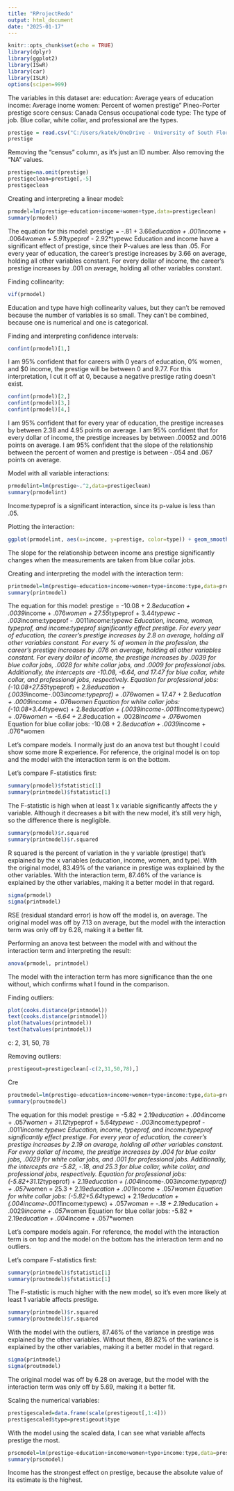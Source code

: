 ---
title: "RProjectRedo"
output: html_document
date: "2025-01-17"
---

```{r setup, include=FALSE}
knitr::opts_chunk$set(echo = TRUE)
library(dplyr)
library(ggplot2)
library(ISwR)
library(car)
library(ISLR)
options(scipen=999)
```

The variables in this dataset are:
education: Average years of education
income: Average inome
women: Percent of women
prestige" Pineo-Porter prestige score
census: Canada Census occupational code
type: The type of job. Blue collar, white collar, and professional are the types.
```{r}
prestige = read.csv("C:/Users/katek/OneDrive - University of South Florida/Desktop/NCF/Fall 2024/Linear models/Prestige.txt", sep="")
prestige
```

Removing the "census" column, as it's just an ID number. Also removing the "NA" values.
```{r}
prestige=na.omit(prestige)
prestigeclean=prestige[,-5]
prestigeclean
```


Creating and interpreting a linear model:
```{r}
prmodel=lm(prestige~education+income+women+type,data=prestigeclean)
summary(prmodel)
```
The equation for this model: prestige = -.81 + 3.66*education + .001*income + .0064*women + 5.91*typeprof - 2.92*typewc
Education and income have a significant effect of prestige, since their P-values are less than .05. For every year of education, the career's prestige increases by 3.66 on average, holding all other variables constant. For every dollar of income, the career's prestige increases by .001 on average, holding all other variables constant.

Finding collinearity:
```{r}
vif(prmodel)
```
Education and type have high collinearity values, but they can't be removed because the number of variables is so small. They can't be combined, because one is numerical and one is categorical.

Finding and interpreting confidence intervals:
```{r}
confint(prmodel)[1,] 
```
I am 95% confident that for careers with 0 years of education, 0% women, and $0 income, the prestige will be between 0 and 9.77.
For this interpretation, I cut it off at 0, because a negative prestige rating doesn't exist.

```{r}
confint(prmodel)[2,]
confint(prmodel)[3,]
confint(prmodel)[4,]
```
I am 95% confident that for every year of education, the prestige increases by between 2.38 and 4.95 points on average.
I am 95% confident that for every dollar of income, the prestige increases by between .00052 and .0016 points on average.
I am 95% confident that the slope of the relationship between the percent of women and prestige is between -.054 and .067 points on average.

Model with all variable interactions:
```{r}
prmodelint=lm(prestige~.^2,data=prestigeclean)
summary(prmodelint)
```
Income:typeprof is a significant interaction, since its p-value is less than .05.

Plotting the interaction:
```{r}
ggplot(prmodelint, aes(x=income, y=prestige, color=type)) + geom_smooth(method='lm')
```
The slope for the relationship between income ans prestige significantly changes when the measurements are taken from blue collar jobs.

Creating and interpreting the model with the interaction term:
```{r}
printmodel=lm(prestige~education+income+women+type+income:type,data=prestigeclean)
summary(printmodel)
```
The equation for this model: prestige = -10.08 + 2.8*education + .0039*income + .076*women + 27.55*typeprof + 3.44*typewc - .003*income:typeprof - .0011*income:typewc
Education, income, women, typeprof, and income:typeprof significantly effect prestige.
For every year of education, the career's prestige increases by 2.8 on average, holding all other variables constant. For every % of women in the profession, the career's prestige increases by .076 on average, holding all other variables constant. For every dollar of income, the prestige increases by .0039 for blue collar jobs, .0028 for white collar jobs, and .0009 for professional jobs.
Additionally, the intercepts are -10.08, -6.64, and 17.47 for blue collar, white collar, and professional jobs, respectively.
Equation for professional jobs: (-10.08+27.55*typeprof) + 2.8*education + (.0039*income-.003*income:typeprof) + .076*women = 17.47 + 2.8*education + .0009*income + .076*women
Equation for white collar jobs: (-10.08+3.44*typewc) + 2.8*education + (.0039income-.0011*income:typewc) + .076*women = -6.64 + 2.8*education + .0028*income + .076*women
Equation for blue collar jobs: -10.08 + 2.8*education + .0039*income + .076*women

Let's compare models. I normally just do an anova test but thought I could show some more R experience. For reference, the original model is on top and the model with the interaction term is on the bottom.

Let's compare F-statistics first:
```{r}
summary(prmodel)$fstatistic[1]
summary(printmodel)$fstatistic[1]
```
The F-statistic is high when at least 1 x variable significantly affects the y variable. Although it decreases a bit with the new model, it's still very high, so the difference there is negligible.

```{r}
summary(prmodel)$r.squared
summary(printmodel)$r.squared
```
R squared is the percent of variation in the y variable (prestige) that's explained by the x variables (education, income, women, and type). With the original model, 83.49% of the variance in prestige was explained by the other variables. With the interaction term, 87.46% of the variance is explained by the other variables, making it a better model in that regard.

```{r}
sigma(prmodel)
sigma(printmodel)
```
RSE (residual standard error) is how off the model is, on average. The original model was off by 7.13 on average, but the model with the interaction term was only off by 6.28, making it a better fit.

Performing an anova test between the model with and without the interaction term and interpreting the result:
```{r}
anova(prmodel, printmodel)
```
The model with the interaction term has more significance than the one without, which confirms what I found in the comparison.

Finding outliers:
```{r}
plot(cooks.distance(printmodel))
text(cooks.distance(printmodel))
plot(hatvalues(printmodel))
text(hatvalues(printmodel))
```
c: 2, 31, 50, 78

Removing outliers:
```{r}
prestigeout=prestigeclean[-c(2,31,50,78),]
```

Cre
```{r}
proutmodel=lm(prestige~education+income+women+type+income:type,data=prestigeout)
summary(proutmodel)
```
The equation for this model: prestige = -5.82 + 2.19*education + .004*income + .057*women + 31.12*typeprof + 5.64*typewc - .003*income:typeprof - .0011*income:typewc
Education, income, typeprof, and income:typeprof significantly effect prestige.
For every year of education, the career's prestige increases by 2.19 on average, holding all other variables constant. For every dollar of income, the prestige increases by .004 for blue collar jobs, .0029 for white collar jobs, and .001 for professional jobs.
Additionally, the intercepts are -5.82, -.18, and 25.3 for blue collar, white collar, and professional jobs, respectively.
Equation for professional jobs: (-5.82+31.12*typeprof) + 2.19*education + (.004*income-.003*income:typeprof) + .057*women = 25.3 + 2.19*education + .001*income + .057*women
Equation for white collar jobs: (-5.82+5.64*typewc) + 2.19*education + (.004income-.0011*income:typewc) + .057*women = -.18 + 2.19*education + .0029*income + .057*women
Equation for blue collar jobs: -5.82 + 2.19*education + .004*income + .057*women

Let's compare models again. For reference, the model with the interaction term is on top and the model on the bottom has the interaction term and no outliers.

Let's compare F-statistics first:
```{r}
summary(printmodel)$fstatistic[1]
summary(proutmodel)$fstatistic[1]
```
The F-statistic is much higher with the new model, so it's even more likely at least 1 variable affects prestige.

```{r}
summary(printmodel)$r.squared
summary(proutmodel)$r.squared
```
With the model with the outliers, 87.46% of the variance in prestige was explained by the other variables. Without them,  89.82% of the variance is explained by the other variables, making it a better model in that regard.

```{r}
sigma(printmodel)
sigma(proutmodel)
```
The original model was off by 6.28 on average, but the model with the interaction term was only off by 5.69, making it a better fit.

Scaling the numerical variables:
```{r}
prestigescaled=data.frame(scale(prestigeout[,1:4]))
prestigescaled$type=prestigeout$type
```

With the model using the scaled data, I can see what variable affects prestige the most.
```{r}
prscmodel=lm(prestige~education+income+women+type+income:type,data=prestigescaled)
summary(prscmodel)
```
Income has the strongest effect on prestige, because the absolute value of its estimate is the highest.
